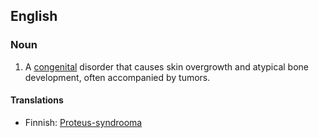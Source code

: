 {{wikipedia}}
==English==

===Noun===
{{en-noun|sg=[[Proteus]] [[syndrome]]|pl=Proteus syndromes}}

#  {{context|disease}} A [[congenital]] disorder that causes skin overgrowth and atypical bone development, often accompanied by tumors.

====Translations====
{{trans-top|congenital disorder}}
*Finnish: [[Proteus-syndrooma]]
{{trans-mid}}
{{trans-bottom}}